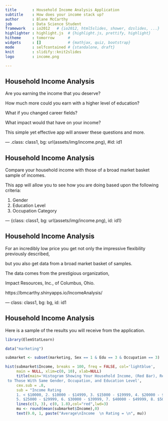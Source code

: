 ```yaml
--- 
title       : Household Income Analysis Application
subtitle    : How does your income stack up?
author      : Blane McCarthy
job         : Data Science Student
framework   : io2012   # {io2012, html5slides, shower, dzslides, ...}
highlighter : highlight.js  # {highlight.js, prettify, highlight}
hitheme     : tomorrow      # 
widgets     : []            # {mathjax, quiz, bootstrap}
mode        : selfcontained # {standalone, draft}
knit        : slidify::knit2slides
logo        : income.png

--- 
```


## Household Income Analysis

Are you earning the income that you deserve? 

How much more could you earn with a higher level of education?  

What if you changed career fields?  

What impact would that have on your income?

This simple yet effective app will answer these questions and more.


---  .class: class1, bg: url(assets/img/income.png), #id: id1

## Household Income Analysis

Compare your household income with those of a broad market basket sample of incomes.  

This app will allow you to see how you are doing based upon the following criteria:

1. Gender
2. Education Level
3. Occupation Category

--- {class: class1, bg: url(assets/img/income.png), id: id1}

## Household Income Analysis

 For an incredibly low price you get not only the impressive flexibility previously described,

 but you also get data from a broad market basket of samples.
 
 The data comes from the prestigious organization, 
 
 Impact Resources, Inc., of Columbus, Ohio.
 
 https://bmcarthy.shinyapps.io/IncomeAnalysis/

--- class: class1, bg: bg, id: id1

## Household Income Analysis 

Here is a sample of the results you will receive from the application. 

```r
library(ElemStatLearn)

data("marketing")

submarket <- subset(marketing, Sex == 1 & Edu == 3 & Occupation == 3)

hist(submarket$Income, breaks = 100, freq = FALSE, col='lightblue', 
     main = NULL, xlim=c(0, 10), xlab=NULL)
     title(main='Histogram Showing Your Household Income, (Red Bar), Relative 
 to Those With Same Gender, Occupation, and Education Level',
     cex.sub = .8, 
     sub = "Income Rating
     1. < $10000, 2. $10000 - $14999, 3. $15000 - $19999, 4. $20000 - $24999, 
     5. $25000 - $29999, 6. $30000 - $39999, 7. $40000 - $49999, 8. $50000 - $74999, 9. > $75000")
     lines(c(3, 3), c(0, 1.8),col="red",lwd=3)
     mu <- round(mean(submarket$Income),0)
     text(9.0, 1, paste("Average\nIncome  \n Rating = \n", mu))

```






